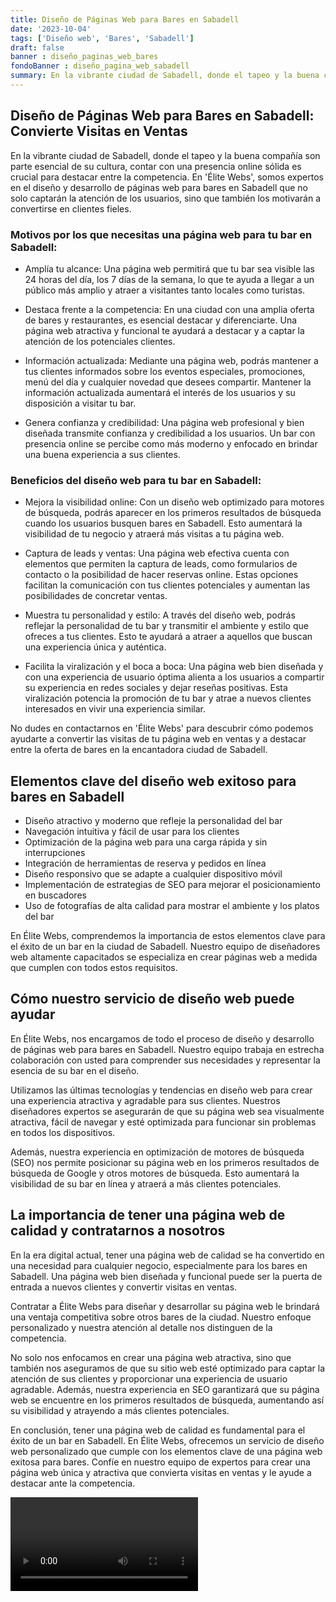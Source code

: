 ```yaml
---
title: Diseño de Páginas Web para Bares en Sabadell
date: '2023-10-04'
tags: ['Diseño web', 'Bares', 'Sabadell']
draft: false
banner : diseño_paginas_web_bares
fondoBanner : diseño_pagina_web_sabadell
summary: En la vibrante ciudad de Sabadell, donde el tapeo y la buena compañía son parte esencial de su cultura, contar con una presencia online sólida es crucial para destacar entre la competencia. En 'Élite Webs', somos expertos en el diseño y desarrollo de páginas web para bares en Sabadell que no solo captarán la atención de los usuarios, sino que también los motivarán a convertirse en clientes fieles. 
---
```


## Diseño de Páginas Web para Bares en Sabadell: Convierte Visitas en Ventas

En la vibrante ciudad de Sabadell, donde el tapeo y la buena compañía son parte esencial de su cultura, contar con una presencia online sólida es crucial para destacar entre la competencia. En 'Élite Webs', somos expertos en el diseño y desarrollo de páginas web para bares en Sabadell que no solo captarán la atención de los usuarios, sino que también los motivarán a convertirse en clientes fieles. 

### Motivos por los que necesitas una página web para tu bar en Sabadell:

- Amplía tu alcance: Una página web permitirá que tu bar sea visible las 24 horas del día, los 7 días de la semana, lo que te ayuda a llegar a un público más amplio y atraer a visitantes tanto locales como turistas.

- Destaca frente a la competencia: En una ciudad con una amplia oferta de bares y restaurantes, es esencial destacar y diferenciarte. Una página web atractiva y funcional te ayudará a destacar y a captar la atención de los potenciales clientes.

- Información actualizada: Mediante una página web, podrás mantener a tus clientes informados sobre los eventos especiales, promociones, menú del día y cualquier novedad que desees compartir. Mantener la información actualizada aumentará el interés de los usuarios y su disposición a visitar tu bar.

- Genera confianza y credibilidad: Una página web profesional y bien diseñada transmite confianza y credibilidad a los usuarios. Un bar con presencia online se percibe como más moderno y enfocado en brindar una buena experiencia a sus clientes.

### Beneficios del diseño web para tu bar en Sabadell:

- Mejora la visibilidad online: Con un diseño web optimizado para motores de búsqueda, podrás aparecer en los primeros resultados de búsqueda cuando los usuarios busquen bares en Sabadell. Esto aumentará la visibilidad de tu negocio y atraerá más visitas a tu página web.

- Captura de leads y ventas: Una página web efectiva cuenta con elementos que permiten la captura de leads, como formularios de contacto o la posibilidad de hacer reservas online. Estas opciones facilitan la comunicación con tus clientes potenciales y aumentan las posibilidades de concretar ventas.

- Muestra tu personalidad y estilo: A través del diseño web, podrás reflejar la personalidad de tu bar y transmitir el ambiente y estilo que ofreces a tus clientes. Esto te ayudará a atraer a aquellos que buscan una experiencia única y auténtica.

- Facilita la viralización y el boca a boca: Una página web bien diseñada y con una experiencia de usuario óptima alienta a los usuarios a compartir su experiencia en redes sociales y dejar reseñas positivas. Esta viralización potencia la promoción de tu bar y atrae a nuevos clientes interesados en vivir una experiencia similar.

No dudes en contactarnos en 'Élite Webs' para descubrir cómo podemos ayudarte a convertir las visitas de tu página web en ventas y a destacar entre la oferta de bares en la encantadora ciudad de Sabadell.

<GifSeo />

<Cta />

## Elementos clave del diseño web exitoso para bares en Sabadell

- Diseño atractivo y moderno que refleje la personalidad del bar
- Navegación intuitiva y fácil de usar para los clientes
- Optimización de la página web para una carga rápida y sin interrupciones
- Integración de herramientas de reserva y pedidos en línea 
- Diseño responsivo que se adapte a cualquier dispositivo móvil
- Implementación de estrategias de SEO para mejorar el posicionamiento en buscadores
- Uso de fotografías de alta calidad para mostrar el ambiente y los platos del bar

En Élite Webs, comprendemos la importancia de estos elementos clave para el éxito de un bar en la ciudad de Sabadell. Nuestro equipo de diseñadores web altamente capacitados se especializa en crear páginas web a medida que cumplen con todos estos requisitos.

## Cómo nuestro servicio de diseño web puede ayudar

En Élite Webs, nos encargamos de todo el proceso de diseño y desarrollo de páginas web para bares en Sabadell. Nuestro equipo trabaja en estrecha colaboración con usted para comprender sus necesidades y representar la esencia de su bar en el diseño.

Utilizamos las últimas tecnologías y tendencias en diseño web para crear una experiencia atractiva y agradable para sus clientes. Nuestros diseñadores expertos se asegurarán de que su página web sea visualmente atractiva, fácil de navegar y esté optimizada para funcionar sin problemas en todos los dispositivos.

Además, nuestra experiencia en optimización de motores de búsqueda (SEO) nos permite posicionar su página web en los primeros resultados de búsqueda de Google y otros motores de búsqueda. Esto aumentará la visibilidad de su bar en línea y atraerá a más clientes potenciales.

## La importancia de tener una página web de calidad y contratarnos a nosotros

En la era digital actual, tener una página web de calidad se ha convertido en una necesidad para cualquier negocio, especialmente para los bares en Sabadell. Una página web bien diseñada y funcional puede ser la puerta de entrada a nuevos clientes y convertir visitas en ventas.

Contratar a Élite Webs para diseñar y desarrollar su página web le brindará una ventaja competitiva sobre otros bares de la ciudad. Nuestro enfoque personalizado y nuestra atención al detalle nos distinguen de la competencia.

No solo nos enfocamos en crear una página web atractiva, sino que también nos aseguramos de que su sitio web esté optimizado para captar la atención de sus clientes y proporcionar una experiencia de usuario agradable. Además, nuestra experiencia en SEO garantizará que su página web se encuentre en los primeros resultados de búsqueda, aumentando así su visibilidad y atrayendo a más clientes potenciales.

En conclusión, tener una página web de calidad es fundamental para el éxito de un bar en Sabadell. En Élite Webs, ofrecemos un servicio de diseño web personalizado que cumple con los elementos clave de una página web exitosa para bares. Confíe en nuestro equipo de expertos para crear una página web única y atractiva que convierta visitas en ventas y le ayude a destacar ante la competencia.

<Video />

<CtaBot job='Bares' city='Sabadell'/>

<Gmaps query='Sabadell+españa+maps' />